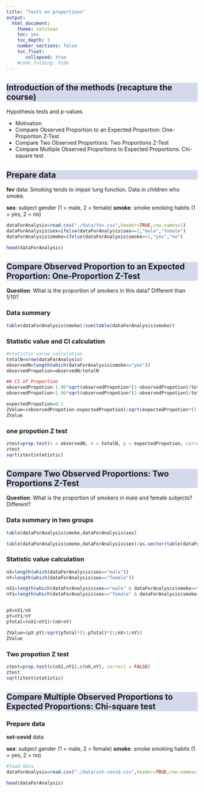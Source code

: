 ```yaml
---
title: "Tests on proportions"
output:
  html_document:
    theme: cerulean
    toc: yes
    toc_depth: 3
    number_sections: false
    toc_float: 
       collapsed: true
    #code_folding: hide
---
```


```{=html}
<style>
h2 {
  background-color: #D4DAEC;
}
</style>
```

## Introduction of the methods (recapture the course)

Hypothesis tests and p-values

-   Motivation
-   Compare Observed Proportion to an Expected Proportion: One-Proportion Z-Test
-   Compare Two Observed Proportions: Two Proportions Z-Test
-   Compare Multiple Observed Proportions to Expected Proportions: Chi-square test


## Prepare data

**fev** data: Smoking tends to impair lung function. Data in children who smoke.

**sex**: subject gender (1 = male, 2 = female)
**smoke**: smoke smoking habits (1 = yes, 2 = no)

```r

dataForAnalysis=read.csv("./data/fev.csv",header=TRUE,row.names=1)
dataForAnalysis$sex=ifelse(dataForAnalysis$sex==1,"male","female")
dataForAnalysis$smoke=ifelse(dataForAnalysis$smoke==1,"yes","no")

head(dataForAnalysis)

```

## Compare Observed Proportion to an Expected Proportion: One-Proportion Z-Test

**Question**: What is the proportion of smokers in this data? Different than 1/10?

### Data summary

```r

table(dataForAnalysis$smoke)/sum(table(dataForAnalysis$smoke))

```


### Statistic value and CI calculation

```r
#statistic value calculation
totalN=nrow(dataForAnalysis)
observedN=length(which(dataForAnalysis$smoke=="yes"))
observedPropotion=observedN/totalN

## CI of Proportion
observedPropotion-1.96*sqrt(observedPropotion*(1-observedPropotion)/totalN)
observedPropotion+1.96*sqrt(observedPropotion*(1-observedPropotion)/totalN)

expectedPropotion=0.1
ZValue=(observedPropotion-expectedPropotion)/sqrt(expectedPropotion*(1-expectedPropotion)/totalN)
ZValue

```

### one propotion Z test

```r

ztest=prop.test(x = observedN, n = totalN, p = expectedPropotion, correct = FALSE)
ztest
sqrt(ztest$statistic)

```


## Compare Two Observed Proportions: Two Proportions Z-Test

**Question**: What is the proportion of smokers in male and female subjects? Different?

### Data summary in two groups

```r

table(dataForAnalysis$smoke,dataForAnalysis$sex)

table(dataForAnalysis$smoke,dataForAnalysis$sex)/as.vector(table(dataForAnalysis$sex))


```

### Statistic value calculation

```r

nX=length(which(dataForAnalysis$sex=="male"))
nY=length(which(dataForAnalysis$sex=="female"))

nX1=length(which(dataForAnalysis$sex=="male" & dataForAnalysis$smoke=="yes"))
nY1=length(which(dataForAnalysis$sex=="female" & dataForAnalysis$smoke=="yes"))


pX=nX1/nX
pY=nY1/nY
pTotal=(nX1+nY1)/(nX+nY)

ZValue=(pX-pY)/sqrt(pTotal*(1-pTotal)*(1/nX+1/nY))
ZValue

```

### Two propotion Z test

```r

ztest=prop.test(c(nX1,nY1),c(nX,nY), correct = FALSE)
ztest
sqrt(ztest$statistic)

```


## Compare Multiple Observed Proportions to Expected Proportions: Chi-square test

### Prepare data

**sot-covid** data

**sex**: subject gender (1 = male, 2 = female)
**smoke**: smoke smoking habits (1 = yes, 2 = no)


```r

#load data
dataForAnalysis=read.csv("./data/sot-covid.csv",header=TRUE,row.names=1)

head(dataForAnalysis)

```



